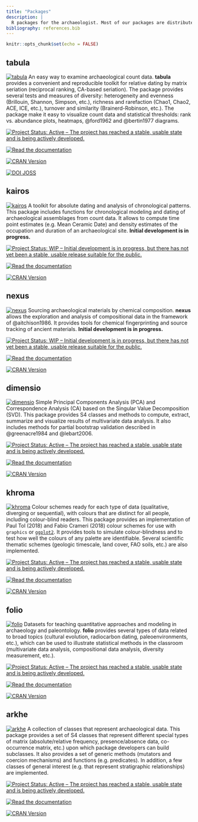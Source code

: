 ```yaml
---
title: "Packages"
description: |
  R packages for the archaeologist. Most of our packages are distributed on [CRAN](https://cran.r-project.org/), but some data packages are too large and can only be installed from [our repository](https://packages.tesselle.org/).
bibliography: references.bib
---
```


```r
knitr::opts_chunk$set(echo = FALSE)
```

## tabula

[<img class="hex" alt="tabula" src="images/tabula.png" />](https://packages.tesselle.org/tabula "Read the documentation.") An easy way to examine archaeological count data. **tabula** provides a convenient and reproducible toolkit for relative dating by matrix seriation (reciprocal ranking, CA-based seriation). The package provides several tests and measures of diversity: heterogeneity and evenness (Brillouin, Shannon, Simpson, etc.), richness and rarefaction (Chao1, Chao2, ACE, ICE, etc.), turnover and similarity (Brainerd-Robinson, etc.). The package make it easy to visualize count data and statistical thresholds: rank vs. abundance plots, heatmaps, @ford1962 and @bertin1977 diagrams.

<aside>
[![Project Status: Active – The project has reached a stable, usable state and is being actively developed.](https://www.repostatus.org/badges/latest/active.svg)](https://www.repostatus.org/#active)

[![Read the documentation](https://img.shields.io/badge/documentation-is%20here-blue)](https://packages.tesselle.org/tabula)

[![CRAN Version](http://www.r-pkg.org/badges/version/tabula)](https://cran.r-project.org/package=tabula)

<!-- [![DOI JOSS](https://joss.theoj.org/papers/10.21105/joss.01821/status.svg)](https://doi.org/10.21105/joss.01821) -->
[![DOI JOSS](https://img.shields.io/badge/JOSS-peer%20reviewed-brightgreen)](https://doi.org/10.21105/joss.01821)
</aside>

## kairos

[<img class="hex" alt="kairos" src="images/kairos.png" />](https://packages.tesselle.org/kairos "Read the documentation.") A toolkit for absolute dating and analysis of chronological patterns. This package includes functions for chronological modeling and dating of archaeological assemblages from count data. It allows to compute time point estimates (e.g. Mean Ceramic Date) and density estimates of the occupation and duration of an archaeological site. **Initial development is in progress.**

<aside>
[![Project Status: WIP – Initial development is in progress, but there has not yet been a stable, usable release suitable for the public.](https://www.repostatus.org/badges/latest/wip.svg)](https://www.repostatus.org/#wip)

[![Read the documentation](https://img.shields.io/badge/documentation-is%20here-blue)](https://packages.tesselle.org/kairos)

[![CRAN Version](http://www.r-pkg.org/badges/version/kairos)](https://cran.r-project.org/package=kairos)
</aside>

## nexus

[<img class="hex" alt="nexus" src="images/nexus.png" />](https://packages.tesselle.org/nexus "Read the documentation.") Sourcing archaeological materials by chemical composition. **nexus** allows the exploration and analysis of compositional data in the framework of @aitchison1986. It provides tools for chemical fingerprinting and source tracking of ancient materials. **Initial development is in progress.**

<aside>
[![Project Status: WIP – Initial development is in progress, but there has not yet been a stable, usable release suitable for the public.](https://www.repostatus.org/badges/latest/wip.svg)](https://www.repostatus.org/#wip)

[![Read the documentation](https://img.shields.io/badge/documentation-is%20here-blue)](https://packages.tesselle.org/nexus)

[![CRAN Version](http://www.r-pkg.org/badges/version/nexus)](https://cran.r-project.org/package=nexus)
</aside>

## dimensio

[<img class="hex" alt="dimensio" src="images/dimensio.png" />](https://packages.tesselle.org/dimensio "Read the documentation.") Simple Principal Components Analysis (PCA) and Correspondence Analysis (CA) based on the Singular Value Decomposition (SVD). This package provides S4 classes and methods to compute, extract, summarize and visualize results of multivariate data analysis. It also includes methods for partial bootstrap validation described in @greenacre1984 and @lebart2006.

<aside>
[![Project Status: Active – The project has reached a stable, usable state and is being actively developed.](https://www.repostatus.org/badges/latest/active.svg)](https://www.repostatus.org/#active)

[![Read the documentation](https://img.shields.io/badge/documentation-is%20here-blue)](https://packages.tesselle.org/dimensio)

[![CRAN Version](http://www.r-pkg.org/badges/version/dimensio)](https://cran.r-project.org/package=dimensio)
</aside>

## khroma

[<img class="hex" alt="khroma" src="images/khroma.png" />](https://packages.tesselle.org/khroma "Read the documentation.") Colour schemes ready for each type of data (qualitative, diverging or sequential), with colours that are distinct for all people, including colour-blind readers. This package provides an implementation of Paul Tol (2018) and Fabio Crameri (2018) colour schemes for use with `graphics` or [`ggplot2`](https://github.com/tidyverse/ggplot2). It provides tools to simulate colour-blindness and to test how well the colours of any palette are identifiable. Several scientific thematic schemes (geologic timescale, land cover, FAO soils, etc.) are also implemented.

<aside>
[![Project Status: Active – The project has reached a stable, usable state and is being actively developed.](https://www.repostatus.org/badges/latest/active.svg)](https://www.repostatus.org/#active)

[![Read the documentation](https://img.shields.io/badge/documentation-is%20here-blue)](https://packages.tesselle.org/khroma)

[![CRAN Version](http://www.r-pkg.org/badges/version/khroma)](https://cran.r-project.org/package=khroma)
</aside>

## folio

[<img class="hex" alt="folio" src="images/folio.png" />](https://packages.tesselle.org/folio "Read the documentation.") Datasets for teaching quantitative approaches and modeling in archaeology and paleontology. **folio** provides several types of data related to broad topics (cultural evolution, radiocarbon dating, paleoenvironments, etc.), which can be used to illustrate statistical methods in the classroom (multivariate data analysis, compositional data analysis, diversity measurement, etc.).

<aside>
[![Project Status: Active – The project has reached a stable, usable state and is being actively developed.](https://www.repostatus.org/badges/latest/active.svg)](https://www.repostatus.org/#active)

[![Read the documentation](https://img.shields.io/badge/documentation-is%20here-blue)](https://packages.tesselle.org/folio)

[![CRAN Version](http://www.r-pkg.org/badges/version/folio)](https://cran.r-project.org/package=folio)
</aside>

## arkhe

[<img class="hex" alt="arkhe" src="images/arkhe.png" />](https://packages.tesselle.org/arkhe "Read the documentation.") A collection of classes that represent archaeological data. This package provides a set of S4 classes that represent different special types of matrix (absolute/relative frequency, presence/absence data, co-occurrence matrix, etc.) upon which package developers can build subclasses. It also provides a set of generic methods (mutators and coercion mechanisms) and functions (e.g. predicates). In addition, a few classes of general interest (e.g. that represent stratigraphic relationships) are implemented.

<aside>
[![Project Status: Active – The project has reached a stable, usable state and is being actively developed.](https://www.repostatus.org/badges/latest/active.svg)](https://www.repostatus.org/#active)

[![Read the documentation](https://img.shields.io/badge/documentation-is%20here-blue)](https://packages.tesselle.org/arkhe)

[![CRAN Version](http://www.r-pkg.org/badges/version/arkhe)](https://cran.r-project.org/package=arkhe)
</aside>
